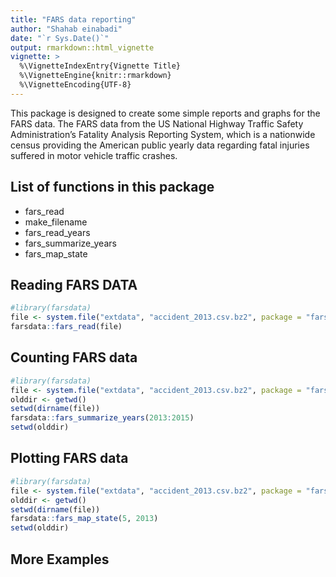 ```yaml
---
title: "FARS data reporting"
author: "Shahab einabadi"
date: "`r Sys.Date()`"
output: rmarkdown::html_vignette
vignette: >
  %\VignetteIndexEntry{Vignette Title}
  %\VignetteEngine{knitr::rmarkdown}
  %\VignetteEncoding{UTF-8}
---
```


This package is designed to create some simple reports and graphs for the FARS data. The FARS data from the US National Highway Traffic Safety Administration's Fatality Analysis Reporting System, which is a nationwide census providing the American public yearly data regarding fatal injuries suffered in motor vehicle traffic crashes.

## List of functions in this package
* fars_read
* make_filename
* fars_read_years
* fars_summarize_years
* fars_map_state

## Reading FARS DATA
```r
#library(farsdata)
file <- system.file("extdata", "accident_2013.csv.bz2", package = "farsdata")
farsdata::fars_read(file)
```


## Counting FARS data 
```r
#library(farsdata)
file <- system.file("extdata", "accident_2013.csv.bz2", package = "farsdata")
olddir <- getwd()
setwd(dirname(file))
farsdata::fars_summarize_years(2013:2015)
setwd(olddir)
```


## Plotting FARS data

```r
#library(farsdata)
file <- system.file("extdata", "accident_2013.csv.bz2", package = "farsdata")
olddir <- getwd()
setwd(dirname(file))
farsdata::fars_map_state(5, 2013)
setwd(olddir)
```


## More Examples

